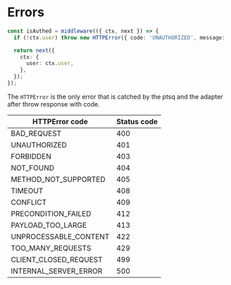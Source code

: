 # Errors

```ts title="server.ts"
const isAuthed = middleware(({ ctx, next }) => {
  if (!ctx.user) throw new HTTPError({ code: 'UNAUTHORIZED', message: 'Must be logged in!' });

  return next({
    ctx: {
      user: ctx.user,
    },
  });
});
```

The `HTTPError` is the only error that is catched by the ptsq and the adapter after throw response with code.

| HTTPError code        | Status code |
| --------------------- | ----------- |
| BAD_REQUEST           | 400         |
| UNAUTHORIZED          | 401         |
| FORBIDDEN             | 403         |
| NOT_FOUND             | 404         |
| METHOD_NOT_SUPPORTED  | 405         |
| TIMEOUT               | 408         |
| CONFLICT              | 409         |
| PRECONDITION_FAILED   | 412         |
| PAYLOAD_TOO_LARGE     | 413         |
| UNPROCESSABLE_CONTENT | 422         |
| TOO_MANY_REQUESTS     | 429         |
| CLIENT_CLOSED_REQUEST | 499         |
| INTERNAL_SERVER_ERROR | 500         |
